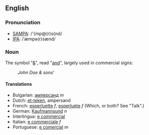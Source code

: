 ==English==
=== Pronunciation ===
*[[w:SAMPA|SAMPA]]: /'{mp@(r)s{nd/
*[[w:IPA|IPA]]: /ˈæmpə(r)sænd/
=== Noun ===
The symbol "[[&]]", read "[[and]]", largely used in commercial signs:
:''John Doe & sons'''
==== Translations ====
*Bulgarian: [[амперсанд]] ''m''
*Dutch: [[et-teken]], ampersand
*French: [[esperluette]] ''f'', [[esperluète]] ''f'' (Which, or both?  See "Talk".)
*German: [[Kaufmannsund]] ''n''
*Interlingua: [[e commercial]]
*Italian: [[e commerciale]] ''f''
*Portuguese: [[e comercial]] ''m''